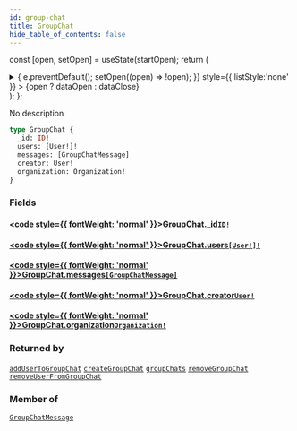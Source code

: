 ```yaml
---
id: group-chat
title: GroupChat
hide_table_of_contents: false
---
```






const [open, setOpen] = useState(startOpen);
return (
<details {...(open ? { open: true } : {})} className="details" style={{ border:'none', boxShadow:'none', background:'var(--ifm-background-color)' }}>
<summary
onClick={(e) => {
e.preventDefault();
setOpen((open) => !open);
}}
style={{ listStyle:'none' }} >
{open ? dataOpen : dataClose}
</summary>
{open && children}
</details>
);
};

No description

```graphql
type GroupChat {
  _id: ID!
  users: [User!]!
  messages: [GroupChatMessage]
  creator: User!
  organization: Organization!
}
```

### Fields

#### [<code style={{ fontWeight: 'normal' }}>GroupChat.<b>\_id</b></code>](#)<Bullet />[`ID!`](/schema/scalars/id) <Badge class="secondary" text="non-null"/> <Badge class="secondary" text="scalar"/>

>

#### [<code style={{ fontWeight: 'normal' }}>GroupChat.<b>users</b></code>](#)<Bullet />[`[User!]!`](/schema/objects/user) <Badge class="secondary" text="non-null"/> <Badge class="secondary" text="object"/>

>

#### [<code style={{ fontWeight: 'normal' }}>GroupChat.<b>messages</b></code>](#)<Bullet />[`[GroupChatMessage]`](/schema/objects/group-chat-message) <Badge class="secondary" text="list"/> <Badge class="secondary" text="object"/>

>

#### [<code style={{ fontWeight: 'normal' }}>GroupChat.<b>creator</b></code>](#)<Bullet />[`User!`](/schema/objects/user) <Badge class="secondary" text="non-null"/> <Badge class="secondary" text="object"/>

>

#### [<code style={{ fontWeight: 'normal' }}>GroupChat.<b>organization</b></code>](#)<Bullet />[`Organization!`](/schema/objects/organization) <Badge class="secondary" text="non-null"/> <Badge class="secondary" text="object"/>

>

### Returned by

[`addUserToGroupChat`](/schema/mutations/add-user-to-group-chat) <Badge class="secondary" text="mutation"/><Bullet />[`createGroupChat`](/schema/mutations/create-group-chat) <Badge class="secondary" text="mutation"/><Bullet />[`groupChats`](/schema/queries/group-chats) <Badge class="secondary" text="query"/><Bullet />[`removeGroupChat`](/schema/mutations/remove-group-chat) <Badge class="secondary" text="mutation"/><Bullet />[`removeUserFromGroupChat`](/schema/mutations/remove-user-from-group-chat) <Badge class="secondary" text="mutation"/>

### Member of

[`GroupChatMessage`](/schema/objects/group-chat-message) <Badge class="secondary" text="object"/>
